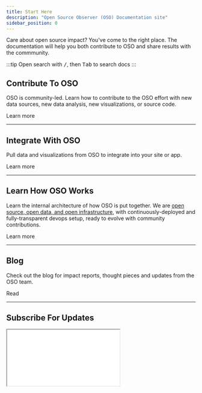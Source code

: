```yaml
---
title: Start Here
description: "Open Source Observer (OSO) Documentation site"
sidebar_position: 0
---
```



Care about open source impact?
You've come to the right place.
The documentation will help you both contribute to OSO and share results with the commmunity.

:::tip
Open search with <kbd>/</kbd>, then <kbd>Tab</kbd> to search docs
:::

## Contribute To OSO

OSO is community-led. Learn how to contribute to the OSO effort
with new data sources, new data analysis, new visualizations, or source code.

<Link to="/docs/contribute/intro" className="button button--secondary button--lg">Learn more</Link>

---

## Integrate With OSO

Pull data and visualizations from OSO to integrate into your site or app.

<Link to="/docs/integrate/api-access" className="button button--secondary button--lg">Learn more</Link>

---

## Learn How OSO Works

Learn the internal architecture of how OSO is put together.
We are [open source, open data, and open infrastructure](/blog/open-source-open-data-open-infra),
with continuously-deployed and fully-transparent devops setup,
ready to evolve with community contributions.

<Link to="/docs/how-oso-works/intro" className="button button--secondary button--lg">Learn more</Link>

---

## Blog

Check out the blog for impact reports, thought pieces and updates from the OSO team.

<Link to="/blog" className="button button--secondary button--lg">Read</Link>

---

## Subscribe For Updates

<iframe
  src={"https://kariba.substack.com/embed"}
  width={400}
  height={150}
  style={{
    background: "white",
  }}
  scrolling={"no"}
/>
